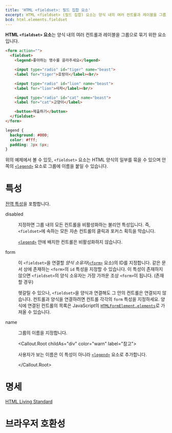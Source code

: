 ```yaml
---
title: 'HTML <fieldset>: 필드 집합 요소'
excerpt: HTML <fieldset> (필드 집합) 요소는 양식 내의 여러 컨트롤과 레이블을 그룹으로 묶기 위한 요소입니다.
bcd: html.elements.fieldset
---
```


**HTML `<fieldset>` 요소**는 양식 내의 여러 컨트롤과 레이블을 그룹으로 묶기 위한 요소입니다.

<HTMLDemo height={120}>

```html
<form action="">
  <fieldset>
    <legend>좋아하는 맹수를 골라주세요</legend>

    <input type="radio" id="tiger" name="beast">
    <label for="tiger">호랑이</label><br/>

    <input type="radio" id="lion" name="beast">
    <label for="lion">사자</label><br/>

    <input type="radio" id="cat" name="beast">
    <label for="cat">고양이</label>

    <button>제출하기</button>
  </fieldset>
</form>
```

```css
legend {
  background: #000;
  color: #fff;
  padding: 3px 6px;
}
```

</HTMLDemo>

위의 예제에서 볼 수 있듯, `<fieldset>` 요소는 HTML 양식의 일부를 묶을 수 있으며 안쪽의 [`<legend>`](https://developer.mozilla.org/en-US/docs/Web/HTML/Element/legend) 요소로 그룹에 이름을 붙일 수 있습니다.

# 특성

[전역 특성](/docs/Web/HTML/Global_attributes)을 포함합니다.

<dl>
<Term>disabled</Term>
<dd>

지정하면 그룹 내의 모든 컨트롤을 비활성화하는 불리언 특성입니다. 즉, `<fieldset>`에 속하는 모든 자손 컨트롤의 클릭과 포커스 획득을 막습니다.

[`<legend>`](https://developer.mozilla.org/en-US/docs/Web/HTML/Element/legend) 안에 배치한 컨트롤은 비활성화하지 않습니다.

</dd>

<Term>form</Term>
<dd>

이 `<fieldset>`을 연결할 _양식 소유자_([`<form>`](https://developer.mozilla.org/en-US/docs/Web/HTML/Element/form) 요소)의 ID를 지정합니다. 같은 문서 상에 존재하는 `<form>`의 `id` 특성을 지정할 수 있습니다. 이 특성이 존재하지 않으면 `<fieldset>`의 양식 소유자는 가장 가까운 조상 `<form>`이 됩니다. (존재할 경우)

헷갈릴 수 있으나, `<fieldset>`을 양식과 연결해도 그 안의 컨트롤은 연결되지 않습니다. 컨트롤과 양식을 연결하려면 컨트롤 각각의 `form` 특성을 지정하세요. 양식에 연결된 컨트롤의 목록은 JavaScript의 [`HTMLFormElement.elements`](https://developer.mozilla.org/en-US/docs/Web/API/HTMLFormElement/elements)로 가져올 수 있습니다.

</dd>

<Term>name</Term>
<dd>

그룹의 이름을 지정합니다.

<Callout.Root childAs="div" color="warn" label="참고">

사용자가 보는 이름은 이 특성이 아니라 [`<legend>`](https://developer.mozilla.org/en-US/docs/Web/HTML/Element/legend) 요소로 추가합니다.

</Callout.Root>

</dd>
</dl>

# 명세

[HTML Living Standard](https://html.spec.whatwg.org/multipage/forms.html#the-fieldset-element)

# 브라우저 호환성

<BrowserCompat data={bcd} />

